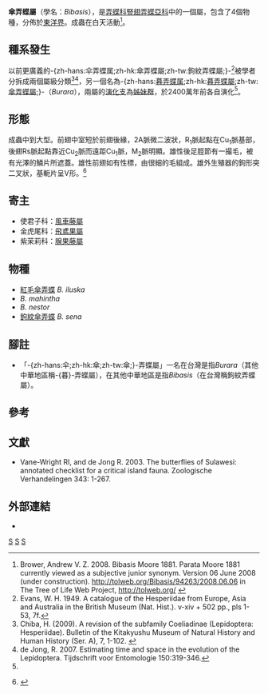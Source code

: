{{NoteTA|G1=Butterfly}}
{{Automatic Taxobox
| taxon = Bibasis
| authority = Moore, 1881
| fossil_range ={{fossilrange|24|0|earliest=35}}古近紀[[漸新世|漸新世]]至今<ref name=t2020>Toussaint, E. F., Chiba, H., Yago, M., Dexter, K. M., Warren, A. D., Storer, C., ... & Kawahara, A. Y. (2020). Afrotropics on the wing: phylogenomics and historical biogeography of awl and policeman skippers. Systematic Entomology. {{en}}</ref>
| image = Close wing position of Bibasis sena Moore, 1865 – Orangetail Awl.jpg
| image_caption = [[鉤紋傘弄蝶|鉤紋傘弄蝶]]<br />''B. sena sena''
| type_species = [[鉤紋傘弄蝶|鉤紋傘弄蝶]]<br />''Goniloba sena''
| type_species_authority = Moore, [1866]
| subdivision_ranks = 物種
| subdivision = 共4種，詳閱正文。
| synonyms =
* ''Sartora'' <small>Swinhoe 1912</small>
* ''Tothrix'' <small>Swinhoe 1912</small>
}}

'''傘弄蝶屬'''（學名：''Bibasis''），是[[弄蝶科|弄蝶科]][[豎翅弄蝶亞科|豎翅弄蝶亞科]]中的一個屬，包含了4個物種，分佈於[[東洋界|東洋界]]。成蟲在白天活動<ref>Brower, Andrew V. Z. 2008. Bibasis Moore 1881. Parata Moore 1881 currently viewed as a subjective junior synonym. Version 06 June 2008 (under construction). http://tolweb.org/Bibasis/94263/2008.06.06 {{Wayback|url=http://tolweb.org/Bibasis/94263/2008.06.06 |date=20180101140013 }} in The Tree of Life Web Project, http://tolweb.org/ {{Wayback|url=http://tolweb.org/ |date=20110515100516 }} {{en}}</ref>。

== 種系發生 ==
以前更廣義的-{zh-hans:伞弄蝶属;zh-hk:傘弄蝶屬;zh-tw:鉤紋弄蝶屬;}-<ref>Evans, W. H. 1949. A catalogue of the Hesperiidae from Europe, Asia  and Australia in the British Museum (Nat. Hist.). v-xiv + 502 pp., pls 1-53, 7f. </ref>被學者分拆成兩個屬級分類<ref name=c2009>Chiba, H. (2009). A revision of the subfamily Coeliadinae (Lepidoptera: Hesperiidae). Bulletin of the Kitakyushu Museum of Natural History and Human History (Ser. A), 7, 1-102. {{en}}</ref><ref>de Jong, R. 2007. Estimating time and space in the evolution of the  Lepidoptera. Tijdschrift voor Entomologie 150:319-346. </ref>，另一個名為-{zh-hans:[[暮弄蝶屬|暮弄蝶属]];zh-hk:[[暮弄蝶屬|暮弄蝶屬]];zh-tw:[[暮弄蝶屬|傘弄蝶屬]];}-（''Burara''），兩屬的[[演化支|演化支]]為[[姊妹群|姊妹群]]，於2400萬年前各自演化<ref name=t2020/>。

== 形態 ==
成蟲中到大型。前翅中室短於前翅後緣，2A脈微二波狀，R<sub>1</sub>脈起點在Cu<sub>1</sub>脈基部，後翅Rs脈起點靠近Cu<sub>2</sub>脈而遠距Cu<sub>1</sub>脈，M<sub>2</sub>脈明顯。雄性後足脛節有一撮毛，被有光澤的鱗片所遮蓋。雄性前翅如有性標，由很細的毛組成。雄外生殖器的鉤形突二叉狀，基軛片呈V形。<ref name=c2015>{{Cite book|author=袁鋒, 袁向群, 薛國喜|title=中國動物誌 昆蟲綱 第五十五卷 鱗翅目 弄蝶科|location=中國 北京|publisher=科學出版社|date=2015|ISBN=9787030439147|page=82-83}} {{zh-cn}}</ref>

== 寄主 ==
* 使君子科：[[風車藤屬|風車藤屬]]
* 金虎尾科：[[飛鳶果屬|飛鳶果屬]]
* 紫茉莉科：[[腺果藤屬|腺果藤屬]]

== 物種 ==
* [[紅毛傘弄蝶|紅毛傘弄蝶]] ''B. iluska''
* ''B. mahintha''
* ''B. nestor''
* [[鉤紋傘弄蝶|鉤紋傘弄蝶]] ''B. sena''

== 腳註 ==
* 「-{zh-hans:伞;zh-hk:傘;zh-tw:傘;}-弄蝶屬」一名在台灣是指''Burara''（其他中華地區稱-{暮}-弄蝶屬），在其他中華地區是指''Bibasis''（在台灣稱鉤紋弄蝶屬）。

== 參考 ==
{{reflist}}

== 文獻 ==
* Vane-Wright RI, and de Jong R. 2003. The butterflies of Sulawesi: annotated checklist for a critical island fauna. Zoologische Verhandelingen 343: 1-267.

== 外部連結 ==
* {{Commonscat-inline| Bibasis}}

{{taxonbar}}
[[Category:_1881年描述的分类群|S]]
[[Category:傘弄蝶屬|S]]
[[Category:豎翅弄蝶亞科|S]]